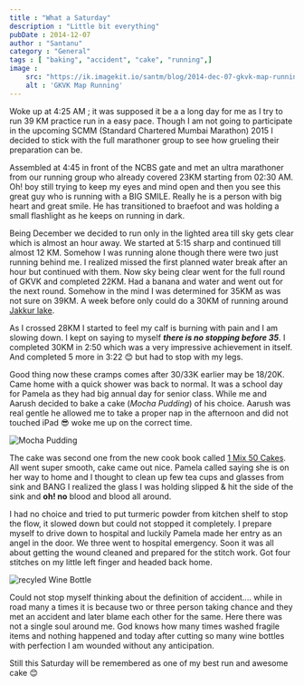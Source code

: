 ```yaml
---
title : "What a Saturday"
description : "Little bit everything"
pubDate : 2014-12-07
author : "Santanu"
category : "General"
tags : [ "baking", "accident", "cake", "running",]
image : 
    src: "https://ik.imagekit.io/santm/blog/2014-dec-07-gkvk-map-running.webp"
    alt : 'GKVK Map Running'
---
```


Woke up at 4:25 AM ; it was supposed it be a a long day for me as I try to run 39 KM practice run in a easy pace. Though I am not going to participate in the upcoming SCMM (Standard Chartered Mumbai Marathon) 2015 I decided to stick with the full marathoner group to see how grueling their preparation can be.


Assembled at 4:45 in front of the NCBS gate and met an ultra marathoner from our running group who already covered 23KM starting from 02:30 AM. Oh! boy still trying to keep my eyes and mind open and then you see this great guy who is running with a BIG SMILE. Really he is a person with big heart and great smile. He has transitioned to braefoot and was holding a small flashlight as he keeps on running in dark.


Being December we decided to run only in the lighted area till sky gets clear which is almost an hour away. We started at 5:15 sharp and continued till almost 12 KM. Somehow I was running alone though there were two just running behind me. I realized missed the first planned water break after an hour but continued with them. Now sky being clear went for the full round of GKVK and completed 22KM. Had a banana and water and went out for the next round. Somehow in the mind I was determined for 35KM as was not sure on 39KM. A week before only could do a 30KM of running around [Jakkur
lake](http://connect.garmin.com/modern/activity/645939692).

As I crossed 28KM I started to feel my calf is burning with pain and I am slowing down. I kept on saying to myself ***there is no stopping
before 35***. I completed 30KM in 2:50 which was a very impressive achievement in itself. And completed 5 more in 3:22 😊 but had to stop
with my legs.

Good thing now these cramps comes after 30/33K earlier may be 18/20K. Came home with a quick shower was back to normal. It was a school day
for Pamela as they had big annual day for senior class. While me and Aarush decided to bake a cake (*Mocha Pudding*) of his choice. Aarush was real gentle he allowed me to take a proper nap in the afternoon and did not touched iPad 😎 woke me up on the correct time.

<Image src={cake1} alt="Mocha Pudding"/>

The cake was second one from the new cook book called [1 Mix 50 Cakes](http://www.amazon.in/Mix-50-Cakes-Parragon-Books/dp/1445495139?tag=googinhydr18418-21). All went super smooth, cake came out nice. Pamela called saying she is on her way to home and I thought to clean up few tea cups and glasses from sink and BANG I realized the glass I was holding slipped & hit the side of the sink and **oh! no** blood and blood all around.

I had no choice and tried to put turmeric powder from kitchen shelf to stop the flow, it slowed down but could not stopped it completely. I prepare myself to drive down to hospital and luckily Pamela made her entry as an angel in the door. We three went to hospital emergency. Soon it was all about getting the wound cleaned and prepared for the stitch work. Got four stitches on my little left finger and headed back home.

<Image src={glass_cutting} alt="recyled Wine Bottle"/>

Could not stop myself thinking about the definition of accident.... while in road many a times it is because two or three person taking chance and they met an accident and later blame each other for the same. Here there was not a single soul around me. God knows how many times washed fragile items and nothing happened and today after cutting so many wine bottles with perfection I am wounded without any anticipation.


Still this Saturday will be remembered as one of my best run and awesome cake 😊